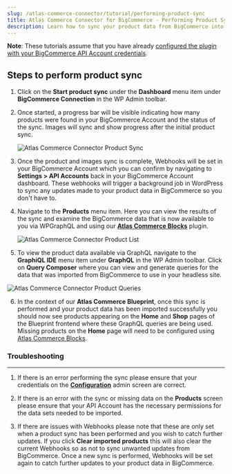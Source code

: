 ```yaml
---
slug: /atlas-commerce-connector/tutorial/performing-product-sync
title: Atlas Commerce Connector for BigCommerce - Performing Product Sync
description: Learn how to sync your product data from BigCommerce into WordPress.
---
```


**Note**: These tutorials assume that you have already [configured the plugin with your BigCommerce API Account credentials](connecting-bigcommerce.mdx).

## Steps to perform product sync

1. Click on the **Start product sync** under the **Dashboard** menu item under **BigCommerce Connection** in the WP Admin toolbar.

2. Once started, a progress bar will be visible indicating how many products were found in your BigCommerce Account and the status of the sync. Images will sync and show progress after the initial product sync.

   ![Atlas Commerce Connector Product Sync](../images/performing-sync.png)

3. Once the product and images sync is complete, Webhooks will be set in your BigCommerce Account which you can confirm by navigating to **Settings > API Accounts** back in your BigCommerce Account dashboard. These webhooks will trigger a background job in WordPress to sync any updates made to your product data in BigCommerce so you don't have to.

4. Navigate to the **Products** menu item. Here you can view the results of the sync and examine the BigCommerce data that is now available to you via WPGraphQL and using our [**Atlas Commerce Blocks**](#) plugin.

   ![Atlas Commerce Connector Product List](../images/product-list.png)

5. To view the product data available via GraphQL navigate to the **GraphiQL IDE** menu item under **GraphQL** in the WP Admin toolbar. Click on **Query Composer** where you can view and generate queries for the data that was imported from BigCommerce to use in your headless site.

![Atlas Commerce Connector Product Queries](../images/product-queries.png)

6. In the context of our **Atlas Commerce Blueprint**, once this sync is performed and your product data has been imported successfully you should now see products appearing on the **Home** and **Shop** pages of the Blueprint frontend where these GraphQL queries are being used. Missing products on the **Home** page will need to be configured using [Atlas Commerce Blocks](#).

### Troubleshooting

---

1. If there is an error performing the sync please ensure that your credentials on the **[Configuration](connecting-bigcommerce.mdx)** admin screen are correct.

2. If there is an error with the sync or missing data on the **Products** screen please ensure that your API Account has the necessary permissions for the data sets needed to be imported.

3. If there are issues with Webhooks please note that these are only set when a product sync has been performed and you wish to catch further updates. If you click **Clear imported products** this will also clear the current Webhooks so as not to sync unwanted updates from BigCommerce. Once a new sync is performed, Webhooks will be set again to catch further updates to your product data in BigCommerce.

